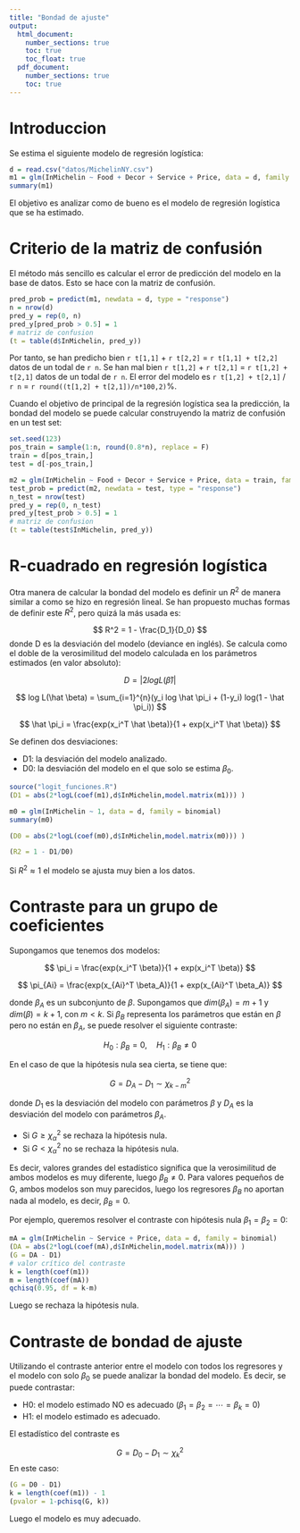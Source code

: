 ```yaml
---
title: "Bondad de ajuste"
output: 
  html_document:
    number_sections: true
    toc: true
    toc_float: true
  pdf_document:
    number_sections: true
    toc: true
---
```


# Introduccion

Se estima el siguiente modelo de regresión logística:

```r
d = read.csv("datos/MichelinNY.csv")
m1 = glm(InMichelin ~ Food + Decor + Service + Price, data = d, family = binomial)
summary(m1)
```
El objetivo es analizar como de bueno es el modelo de regresión logística que se ha estimado.

# Criterio de la matriz de confusión

El método más sencillo es calcular el error de predicción del modelo en la base de datos. Esto se hace con la matriz de confusión.

```r
pred_prob = predict(m1, newdata = d, type = "response")
n = nrow(d)
pred_y = rep(0, n)
pred_y[pred_prob > 0.5] = 1
# matriz de confusion
(t = table(d$InMichelin, pred_y))
```

Por tanto, se han predicho bien `r t[1,1]` + `r t[2,2]` = `r t[1,1] + t[2,2]` datos de un todal de `r n`. Se han mal bien `r t[1,2]` + `r t[2,1]` = `r t[1,2] + t[2,1]` datos de un todal de `r n`. El error del modelo es `r t[1,2] + t[2,1]` / `r n` = `r round((t[1,2] + t[2,1])/n*100,2)`%.

Cuando el objetivo de principal de la regresión logística sea la predicción, la bondad del modelo se puede calcular construyendo la matriz de confusión en un test set:

```r
set.seed(123)
pos_train = sample(1:n, round(0.8*n), replace = F)
train = d[pos_train,]
test = d[-pos_train,]
```

```r
m2 = glm(InMichelin ~ Food + Decor + Service + Price, data = train, family = binomial)
test_prob = predict(m2, newdata = test, type = "response")
n_test = nrow(test)
pred_y = rep(0, n_test)
pred_y[test_prob > 0.5] = 1
# matriz de confusion
(t = table(test$InMichelin, pred_y))
```

# R-cuadrado en regresión logística

Otra manera de calcular la bondad del modelo es definir un $R^2$ de manera similar a como se hizo en regresión lineal. Se han propuesto muchas formas de definir este $R^2$, pero quizá la más usada es:

$$
R^2 = 1 - \frac{D_1}{D_0}
$$
donde D es la desviación del modelo (deviance en inglés). Se calcula como el doble de la verosimilitud del modelo calculada en los parámetros estimados (en valor absoluto):

$$
D = |2logL(\hat \beta)|
$$

$$
log L(\hat \beta) = \sum_{i=1}^{n}(y_i log \hat \pi_i +  (1-y_i) log(1 - \hat \pi_i))
$$

$$
\hat \pi_i = \frac{exp(x_i^T \hat \beta)}{1 + exp(x_i^T \hat \beta)}
$$

Se definen dos desviaciones:

- D1: la desviación del modelo analizado.
- D0: la desviación del modelo en el que solo se estima $\beta_0$.

```r
source("logit_funciones.R")
(D1 = abs(2*logL(coef(m1),d$InMichelin,model.matrix(m1))) )
```

```r
m0 = glm(InMichelin ~ 1, data = d, family = binomial)
summary(m0)
```

```r
(D0 = abs(2*logL(coef(m0),d$InMichelin,model.matrix(m0))) )
```

```r
(R2 = 1 - D1/D0)
```

Si $R^2 \approx 1$ el modelo se ajusta muy bien a los datos.

# Contraste para un grupo de coeficientes

Supongamos que tenemos dos modelos:

$$
\pi_i = \frac{exp(x_i^T \beta)}{1 + exp(x_i^T \beta)}
$$

$$
\pi_{Ai} = \frac{exp(x_{Ai}^T \beta_A)}{1 + exp(x_{Ai}^T \beta_A)}
$$

donde $\beta_A$ es un subconjunto de $\beta$. Supongamos que $dim(\beta_A) = m+1$ y $dim(\beta) = k+1$, con $m<k$. Si $\beta_B$ representa los parámetros que están en $\beta$ pero no están en $\beta_A$, se puede resolver el siguiente contraste:

$$ H_0 : \beta_B = 0, \quad H_1: \beta_B \neq 0 $$

En el caso de que la hipótesis nula sea cierta, se tiene que:

$$
G = D_A - D_1 \sim \chi^2_{k-m}
$$

donde $D_1$ es la desviación del modelo con parámetros $\beta$ y $D_A$ es la desviación del modelo con parámetros $\beta_A$.

- Si $G \geq \chi^2_{\alpha}$ se rechaza la hipótesis nula.
- Si $G < \chi^2_{\alpha}$ no se rechaza la hipótesis nula.

Es decir, valores grandes del estadístico significa que la verosimilitud de ambos modelos es muy diferente, luego $\beta_B \neq 0$. Para valores pequeños de G, ambos modelos son muy parecidos, luego los regresores $\beta_B$ no aportan nada al modelo, es decir, $\beta_B = 0$.

Por ejemplo, queremos resolver el contraste con hipótesis nula $\beta_1 = \beta_2 = 0$:

```r
mA = glm(InMichelin ~ Service + Price, data = d, family = binomial)
(DA = abs(2*logL(coef(mA),d$InMichelin,model.matrix(mA))) )
(G = DA - D1)
# valor crítico del contraste
k = length(coef(m1))
m = length(coef(mA))
qchisq(0.95, df = k-m)
```

Luego se rechaza la hipótesis nula.

# Contraste de bondad de ajuste

Utilizando el contraste anterior entre el modelo con todos los regresores y el modelo con solo $\beta_0$ se puede analizar la bondad del modelo. Es decir, se puede contrastar:

- H0: el modelo estimado NO es adecuado ($\beta_1 = \beta_2 = \cdots = \beta_k = 0$)
- H1: el modelo estimado es adecuado.

El estadístico del contraste es

$$
G = D_0 - D_1 \sim \chi^2_{k}
$$
En este caso:

```r
(G = D0 - D1)
k = length(coef(m1)) - 1
(pvalor = 1-pchisq(G, k))
```

Luego el modelo es muy adecuado.